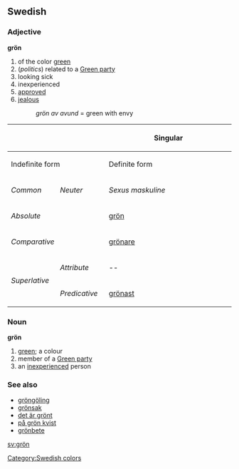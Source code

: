 ==Swedish==
===Adjective===
'''grön'''

# of the color [[green]]
# (''politics'') related to a [[Green party]]
# looking sick
# inexperienced
# [[approved]]
# [[jealous]]
#: ''grön av avund'' = green with envy

{| border=1 cellspacing=0 
|- bgcolor="#FFFFF0" align=center
! rowspan=3 colspan=2 |
! colspan=4 width=400 | Singular
! rowspan=3 width=100 | Plural
|- bgcolor="#FFFFF0" align=center
! colspan=2 width=200 | Indefinite form
! colspan=2 width=200 | Definite form
|- bgcolor="#FFFFF0" align=center
| width=100 | ''Common''
| width=100 | ''Neuter''
| width=100 | ''Sexus maskuline''
| width=100 | ''Other sexus''
|- align=center
| bgcolor="#FFFFF0" colspan=2 width=120 | ''Absolute''
| [[grön]]
| [[grönt]]
| [[gröne]]
| [[gröna]]
| [[gröna]]
|- align=center
| bgcolor="#FFFFF0" colspan=2 | ''Comparative''
| colspan=7 | [[grönare]]
|- align=center
| bgcolor="#FFFFF0" rowspan=2 width=60 | ''Superlative''
| bgcolor="#FFFFF0" width=60 | ''Attribute''
| colspan=2 | --
| [[grönaste]]
| [[grönaste]]
| [[grönaste]]
|- align=center 
| bgcolor="#FFFFF0" width=60 | ''Predicative''
| colspan=5 | [[grönast]]
|}

===Noun===
'''grön'''

# [[green]]; a colour
# member of a [[Green party]]
# an [[inexperienced]] person

===See also===
*[[gröngöling]]
*[[grönsak]]
*[[det är grönt]]
*[[på grön kvist]]
*[[grönbete]]

[[Category:Swedish colors]]

[[sv:grön]]